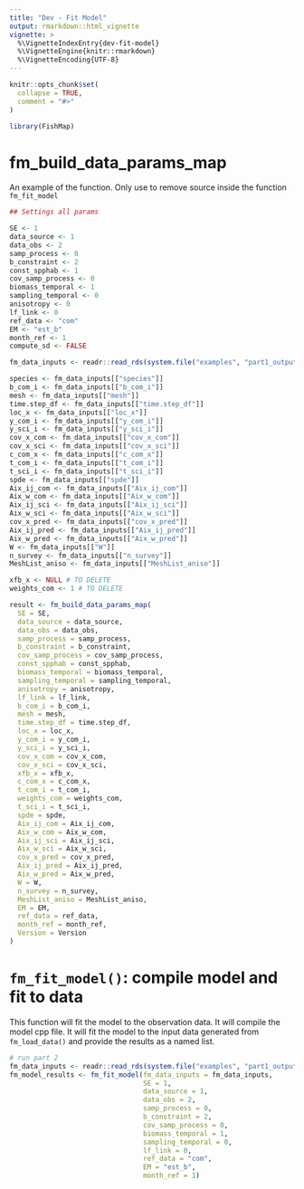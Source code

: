 ```yaml
---
title: "Dev - Fit Model"
output: rmarkdown::html_vignette
vignette: >
  %\VignetteIndexEntry{dev-fit-model}
  %\VignetteEngine{knitr::rmarkdown}
  %\VignetteEncoding{UTF-8}
---
```


```r
knitr::opts_chunk$set(
  collapse = TRUE,
  comment = "#>"
)
```

```r
library(FishMap)
```

<!-- WARNING - This vignette is generated by {fusen} from /dev/flat_fm_fit_model.Rmd: do not edit by hand -->

# fm_build_data_params_map

An example of the function. Only use to remove source inside the function `fm_fit_model`


```r
## Settings all params

SE <- 1
data_source <- 1
data_obs <- 2
samp_process <- 0
b_constraint <- 2
const_spphab <- 1
cov_samp_process <- 0
biomass_temporal <- 1
sampling_temporal <- 0
anisotropy <- 0
lf_link <- 0
ref_data <- "com"
EM <- "est_b"
month_ref <- 1
compute_sd <- FALSE

fm_data_inputs <- readr::read_rds(system.file("examples", "part1_output_small.rds", package = "FishMap"))

species <- fm_data_inputs[["species"]]
b_com_i <- fm_data_inputs[["b_com_i"]]
mesh <- fm_data_inputs[["mesh"]]
time.step_df <- fm_data_inputs[["time.step_df"]]
loc_x <- fm_data_inputs[["loc_x"]]
y_com_i <- fm_data_inputs[["y_com_i"]]
y_sci_i <- fm_data_inputs[["y_sci_i"]]
cov_x_com <- fm_data_inputs[["cov_x_com"]]
cov_x_sci <- fm_data_inputs[["cov_x_sci"]]
c_com_x <- fm_data_inputs[["c_com_x"]]
t_com_i <- fm_data_inputs[["t_com_i"]]
t_sci_i <- fm_data_inputs[["t_sci_i"]]
spde <- fm_data_inputs[["spde"]]
Aix_ij_com <- fm_data_inputs[["Aix_ij_com"]]
Aix_w_com <- fm_data_inputs[["Aix_w_com"]]
Aix_ij_sci <- fm_data_inputs[["Aix_ij_sci"]]
Aix_w_sci <- fm_data_inputs[["Aix_w_sci"]]
cov_x_pred <- fm_data_inputs[["cov_x_pred"]]
Aix_ij_pred <- fm_data_inputs[["Aix_ij_pred"]]
Aix_w_pred <- fm_data_inputs[["Aix_w_pred"]]
W <- fm_data_inputs[["W"]]
n_survey <- fm_data_inputs[["n_survey"]]
MeshList_aniso <- fm_data_inputs[["MeshList_aniso"]]

xfb_x <- NULL # TO DELETE
weights_com <- 1 # TO DELETE

result <- fm_build_data_params_map(
  SE = SE,
  data_source = data_source,
  data_obs = data_obs,
  samp_process = samp_process,
  b_constraint = b_constraint,
  cov_samp_process = cov_samp_process,
  const_spphab = const_spphab,
  biomass_temporal = biomass_temporal,
  sampling_temporal = sampling_temporal,
  anisotropy = anisotropy,
  lf_link = lf_link,
  b_com_i = b_com_i,
  mesh = mesh,
  time.step_df = time.step_df,
  loc_x = loc_x,
  y_com_i = y_com_i,
  y_sci_i = y_sci_i,
  cov_x_com = cov_x_com,
  cov_x_sci = cov_x_sci,
  xfb_x = xfb_x,
  c_com_x = c_com_x,
  t_com_i = t_com_i,
  weights_com = weights_com,
  t_sci_i = t_sci_i,
  spde = spde,
  Aix_ij_com = Aix_ij_com,
  Aix_w_com = Aix_w_com,
  Aix_ij_sci = Aix_ij_sci,
  Aix_w_sci = Aix_w_sci,
  cov_x_pred = cov_x_pred,
  Aix_ij_pred = Aix_ij_pred,
  Aix_w_pred = Aix_w_pred,
  W = W,
  n_survey = n_survey,
  MeshList_aniso = MeshList_aniso,
  EM = EM,
  ref_data = ref_data,
  month_ref = month_ref,
  Version = Version
)
```

# `fm_fit_model()`: compile model and fit to data

This function will fit the model to the observation data. It will compile the model cpp file. It will fit the model to the input data generated from `fm_load_data()` and provide the results as a named list.



```r
# run part 2
fm_data_inputs <- readr::read_rds(system.file("examples", "part1_output_small.rds", package = "FishMap"))
fm_model_results <- fm_fit_model(fm_data_inputs = fm_data_inputs,
                                 SE = 1,
                                 data_source = 1,
                                 data_obs = 2,
                                 samp_process = 0,
                                 b_constraint = 2,
                                 cov_samp_process = 0,
                                 biomass_temporal = 1,
                                 sampling_temporal = 0,
                                 lf_link = 0,
                                 ref_data = "com",
                                 EM = "est_b",
                                 month_ref = 1)
```

